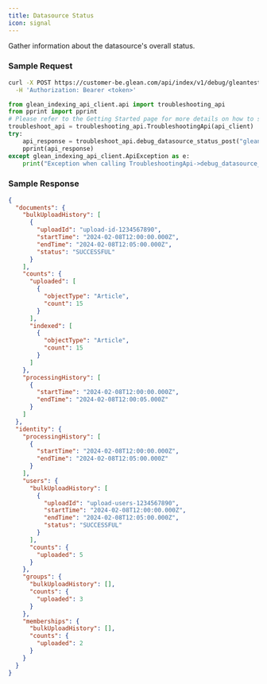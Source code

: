 ```yaml
---
title: Datasource Status
icon: signal
---
```



Gather information about the datasource's overall status.

### Sample Request

<Tabs>
<TabItem value="curl" label="cURL">

```bash
curl -X POST https://customer-be.glean.com/api/index/v1/debug/gleantest/status \
  -H 'Authorization: Bearer <token>'
```

</TabItem>
<TabItem value="python" label="Python">

```python
from glean_indexing_api_client.api import troubleshooting_api
from pprint import pprint
# Please refer to the Getting Started page for more details on how to setup api_client
troubleshoot_api = troubleshooting_api.TroubleshootingApi(api_client)
try:
    api_response = troubleshoot_api.debug_datasource_status_post("gleantest")
    pprint(api_response)
except glean_indexing_api_client.ApiException as e:
    print("Exception when calling TroubleshootingApi->debug_datasource_status_post: %s\n" % e)
```

</TabItem>
</Tabs>

### Sample Response

```json
{
  "documents": {
    "bulkUploadHistory": [
      {
        "uploadId": "upload-id-1234567890",
        "startTime": "2024-02-08T12:00:00.000Z",
        "endTime": "2024-02-08T12:05:00.000Z",
        "status": "SUCCESSFUL"
      }
    ],
    "counts": {
      "uploaded": [
        {
          "objectType": "Article",
          "count": 15
        }
      ],
      "indexed": [
        {
          "objectType": "Article",
          "count": 15
        }
      ]
    },
    "processingHistory": [
      {
        "startTime": "2024-02-08T12:00:00.000Z",
        "endTime": "2024-02-08T12:00:05.000Z"
      }
    ]
  },
  "identity": {
    "processingHistory": [
      {
        "startTime": "2024-02-08T12:00:00.000Z",
        "endTime": "2024-02-08T12:05:00.000Z"
      }
    ],
    "users": {
      "bulkUploadHistory": [
        {
          "uploadId": "upload-users-1234567890",
          "startTime": "2024-02-08T12:00:00.000Z",
          "endTime": "2024-02-08T12:05:00.000Z",
          "status": "SUCCESSFUL"
        }
      ],
      "counts": {
        "uploaded": 5
      }
    },
    "groups": {
      "bulkUploadHistory": [],
      "counts": {
        "uploaded": 3
      }
    },
    "memberships": {
      "bulkUploadHistory": [],
      "counts": {
        "uploaded": 2
      }
    }
  }
}
```
